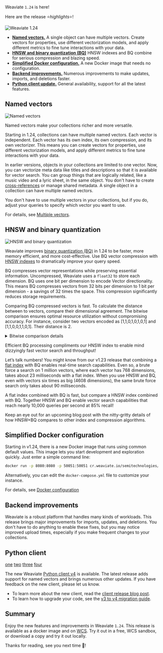 Weaviate `1.24` is here!

Here are the release ⭐️*highlights*⭐️!

![Weaviate 1.24](./img/hero.png)

- [**Named vectors.**](/blog/weaviate-1-24-release#named-vectors) A single object can have multiple vectors. Create vectors for properties, use different vectorization models, and apply different metrics to fine tune interactions with your data.
- [**HNSW and binary quantization (BQ)**](/blog/weaviate-1-24-release#hnsw-and-binary-quantization) HNSW indexes and BQ combine for serious compression and blazing speed.
- [**Simplified Docker configuration.**](/blog/weaviate-1-24-release#simplified-docker-configuration) A new Docker image that needs no configuration. 
- [**Backend improvements.**](/blog/weaviate-1-24-release#backend-improvements) Numerous improvements to make updates, imports, and deletions faster.  
- [**Python client update.**](/blog/weaviate-1-24-release#python-client)  General availability, support for all the latest features.

## Named vectors

![Named vectors](./img/multi-vector.png)

Named vectors make your collections richer and more versatile.
 
Starting in 1.24, collections can have multiple named vectors. Each vector is independent. Each vector has its own index, its own compression, and its own vectorizer. This means you can create vectors for properties, use different vectorization models, and apply different metrics to fine tune interactions with your data.

In earlier versions, objects in your collections are limited to one vector. Now, you can vectorize meta data like titles and descriptions so that it is available for vector search. You can group things that are logically related, like a music video and a lyric sheet, in the same object. You don't have to create [cross-references](/developers/weaviate/manage-data/cross-references) or manage shared metadata. A single object in a collection can have multiple named vectors.

You don't have to use multiple vectors in your collections, but if you do, adjust your queries to specify which vector you want to use. 

For details, see [Multiple vectors](/developers/weaviate/config-refs/schema/multi-vector).

## HNSW and binary quantization 

![HNSW and binary quantization](./img/hnsw-and-bq.png)

Weaviate improves [binary quantization (BQ)](/developers/weaviate/configuration/bq-compression) in 1.24 to be faster, more memory efficient, and more cost-effective. Use BQ vector compression with [HNSW indexes](/developers/weaviate/concepts/vector-index#what-is-hierarchical-navigable-small-world-hnsw) to dramatically improve your query speed.

BQ compresses vector representations while preserving essential information. Uncompressed, Weaviate uses a `float32` to store each dimension. BQ uses one bit per dimension to encode Vector directionality. This means BQ compresses vectors from 32 bits per dimension to 1 bit per dimension - a savings of 32 times the space. This compression significantly reduces storage requirements.

Comparing BQ compressed vectors is fast. To calculate the distance between to vectors, compare their dimensional agreement. The bitwise comparison ensures optimal resource utilization without compromising accuracy. For instance, consider two vectors encoded as [1,1,0,1,0,1,0,1] and [1,1,0,0,1,1,0,1]. Their distance is 2.

<details>
  <summary>
    Bitwise comparison details
  </summary>

Compare each value in the first vector one with the corresponding value in the second vector. If they are the same, score `0`. If they are different, score `1`. The distance between the vectors is the sum of the bitwise comparisons.
    
```
[1,1,0,1,0,1,0,1]
[1,1,0,0,1,1,0,1]
-----------------
 0+0+0+1+1+0+0+0 = 2
 ```

</details>

Efficient BQ processing compliments our HNSW index to enable mind dizzyingly fast vector search and throughput!

Let’s talk numbers! You might know from our v1.23 release that combining a [flat index](/developers/weaviate/concepts/vector-index#flat-index) with BQ enables real-time search capabilities. Even so, a brute force a search on 1 million vectors, where each vector has 768 dimensions, takes about 23 milliseconds with a flat index. When you use HNSW and BQ, even with vectors six times as big (4608 dimensions), the same brute force search only takes about 90 milliseconds.

A flat index combined with BQ is fast, but compare a HNSW index combined with BQ. Together HNSW and BQ enable vector search capabilities that reach nearly 10,000 queries per second at 85% recall!

Keep an eye out for an upcoming blog post with the nitty-gritty details of how HNSW+BQ compares to other index and compression algorithms.

## Simplified Docker configuration

Starting in v1.24, there is a new Docker image that runs using common default values. This image lets you start development and exploration quickly. Just enter a simple command line:

```bash
docker run -p 8080:8080 -p 50051:50051 cr.weaviate.io/semitechnologies/weaviate:1.24.1
```

Alternatively, you can edit the `docker-compose.yml` file to customize your instance.

For details, see [Docker configuration](/developers/weaviate/installation/docker-compose)

## Backend improvements

Weaviate is a robust platform that handles many kinds of workloads. This release brings major improvements for imports, updates, and deletions. You don't have to do anything to enable these fixes, but you may notice improved upload times, especially if you make frequent changes to your collections.

## Python client


[one](/developers/weaviate/client-libraries/python/index.md) 
[two](/developers/weaviate/client-libraries/python) 
[three](../developers/weaviate/client-libraries/python/index.md) 
[four](../developers/weaviate/client-libraries/python) 

The new Weaviate [Python client v4](/developers/weaviate/client-libraries/python/index.md) is available. The latest release adds support for named vectors and brings numerous other updates. If you have feedback on the new client, please let us know. 

- To learn more about the new client, read the [client release blog post](../2024-02-01-py-client-v4-release/index.mdx). 
- To learn how to upgrade your code, see the [v3 to v4 migration guide](/developers/weaviate/client-libraries/python/v3_v4_migration).

## Summary

Enjoy the new features and improvements in Weaviate `1.24`. This release is available as a docker image and on [WCS](https://console.weaviate.cloud/). Try it out in a free, WCS sandbox, or download a copy and try it out locally.

Thanks for reading, see you next time 👋!
